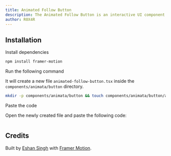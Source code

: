 ```yaml
---
title: Animated Follow Button
description: The Animated Follow Button is an interactive UI component with customizable entrance animations and dynamic text changes on click, offering flexible styling options. Perfect for engaging user interactions like follow or subscribe actions.
author: R0X4R
---
```


<ComponentPreview name="button-animated-follow-button--docs" />

## Installation

<Steps>
<Step>Install dependencies</Step>

```bash
npm install framer-motion
```

<Step>Run the following command</Step>

It will create a new file `animated-follow-button.tsx` inside the `components/animata/button` directory.

```bash
mkdir -p components/animata/button && touch components/animata/button/animated-follow-button.tsx
```

<Step>Paste the code</Step>

Open the newly created file and paste the following code:

```jsx file=<rootDir>/animata/button/animated-follow-button.tsx

```

</Steps>

## Credits

Built by [Eshan Singh](https://github.com/R0X4R) with [Framer Motion](https://www.framer.com/motion/).
